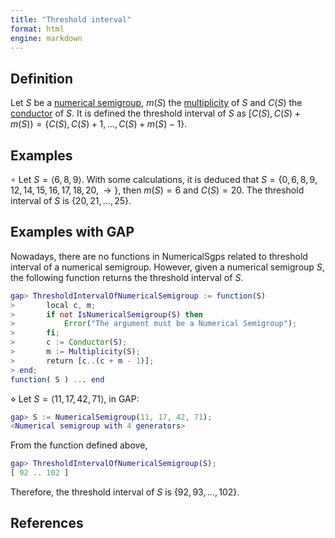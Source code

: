 ```yaml
---
title: "Threshold interval"
format: html
engine: markdown
---
```


<!-- Wilf survey -->

## Definition

Let $S$ be a [numerical semigroup](Numerical-semigroup.qmd), $m(S)$ the [multiplicity](Multiplicity.qmd) of $S$ and $C(S)$ the [conductor](Conductor.qmd) of $S$. It is defined the threshold interval of $S$ as $[C(S), C(S) + m(S)) = \{C(S), C(S) + 1, \ldots, C(S) + m(S) - 1\}$.

## Examples

$\circ$ Let $S = \langle 6, 8, 9 \rangle$. With some calculations, it is deduced that $S = \{0, 6, 8, 9, 12, 14, 15, 16, 17, 18, 20, \rightarrow \}$, then $m(S) = 6$ and $C(S) = 20$. The threshold interval of $S$ is $\{20, 21, \ldots, 25\}$.

## Examples with GAP

Nowadays, there are no functions in NumericalSgps related to threshold interval of a numerical semigroup. However, given a numerical semigroup $S$, the following function returns the threshold interval of $S$.

``` gap
gap> ThresholdIntervalOfNumericalSemigroup := function(S)
>       local c, m;
>       if not IsNumericalSemigroup(S) then
>           Error("The argument must be a Numerical Semigroup");
>       fi;
>       c := Conductor(S);
>       m := Multiplicity(S);
>       return [c..(c + m - 1)];
> end;
function( S ) ... end
```

$\diamond$ Let $S = \langle 11, 17, 42, 71 \rangle$, in GAP:

``` gap
gap> S := NumericalSemigroup(11, 17, 42, 71);
<Numerical semigroup with 4 generators>
```

From the function defined above,

``` gap
gap> ThresholdIntervalOfNumericalSemigroup(S);
[ 92 .. 102 ]
```

Therefore, the threshold interval of $S$ is $\{92, 93, \ldots, 102\}$.

## References
